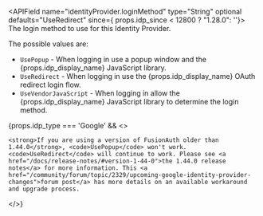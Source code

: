
<APIField name="identityProvider.loginMethod" type="String" optional defaults="UseRedirect" since={ props.idp_since < 12800 ? "1.28.0": ''}>
  The login method to use for this Identity Provider.

  The possible values are:

   * `UsePopup` - When logging in use a popup window and the {props.idp_display_name} JavaScript library.
   * `UseRedirect` - When logging in use the {props.idp_display_name} OAuth redirect login flow.
   * `UseVendorJavaScript` - When logging in allow the {props.idp_display_name} JavaScript library to determine the login method.

  {props.idp_type === 'Google' && <>
    <AvailableSince since="1.44.0" /><br/>

    <strong>If you are using a version of FusionAuth older than 1.44.0</strong>, <code>UsePopup</code> won't work. <code>UseRedirect</code> will continue to work. Please see <a href="/docs/release-notes/#version-1-44-0">the 1.44.0 release notes</a> for more information. This <a href="/community/forum/topic/2329/upcoming-google-identity-provider-changes">forum post</a> has more details on an available workaround and upgrade process.
  </>}
</APIField>
